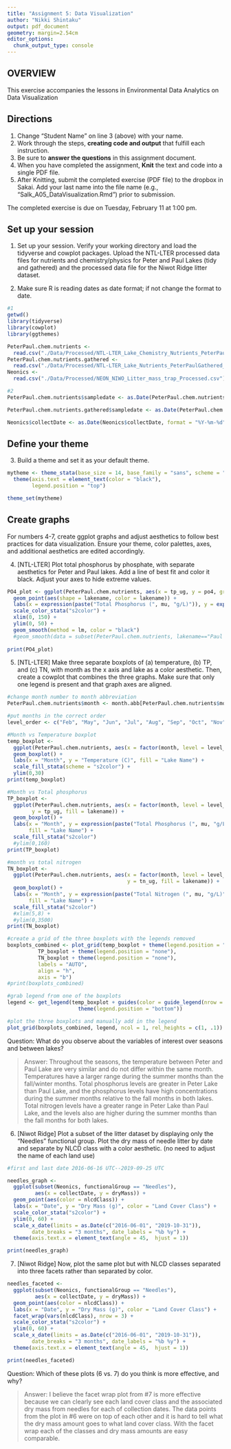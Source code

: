 ```yaml
---
title: "Assignment 5: Data Visualization"
author: "Nikki Shintaku"
output: pdf_document
geometry: margin=2.54cm
editor_options: 
  chunk_output_type: console
---
```


## OVERVIEW

This exercise accompanies the lessons in Environmental Data Analytics on Data Visualization 

## Directions
1. Change "Student Name" on line 3 (above) with your name.
3. Work through the steps, **creating code and output** that fulfill each instruction.
4. Be sure to **answer the questions** in this assignment document.
6. When you have completed the assignment, **Knit** the text and code into a single PDF file.
8. After Knitting, submit the completed exercise (PDF file) to the dropbox in Sakai. Add your last name into the file name (e.g., "Salk_A05_DataVisualization.Rmd") prior to submission.

The completed exercise is due on Tuesday, February 11 at 1:00 pm.



## Set up your session 
1. Set up your session. Verify your working directory and load the tidyverse and cowplot packages. Upload the NTL-LTER processed data files for nutrients and chemistry/physics for Peter and Paul Lakes (tidy and gathered) and the processed data file for the Niwot Ridge litter dataset. 

2. Make sure R is reading dates as date format; if not change the format to date.

```r
#1 
getwd()
library(tidyverse)
library(cowplot)
library(ggthemes)

PeterPaul.chem.nutrients <- 
  read.csv("./Data/Processed/NTL-LTER_Lake_Chemistry_Nutrients_PeterPaul_Processed.csv")
PeterPaul.chem.nutrients.gathered <-
  read.csv("./Data/Processed/NTL-LTER_Lake_Nutrients_PeterPaulGathered_Processed.csv")
Neonics <- 
  read.csv("./Data/Processed/NEON_NIWO_Litter_mass_trap_Processed.csv")

#2
PeterPaul.chem.nutrients$sampledate <- as.Date(PeterPaul.chem.nutrients$sampledate, format = "%Y-%m-%d")

PeterPaul.chem.nutrients.gathered$sampledate <- as.Date(PeterPaul.chem.nutrients.gathered$sampledate, format = "%Y-%m-%d")

Neonics$collectDate <- as.Date(Neonics$collectDate, format = "%Y-%m-%d")
```

## Define your theme
3. Build a theme and set it as your default theme.

```r
mytheme <- theme_stata(base_size = 14, base_family = "sans", scheme = "s2mono") +
  theme(axis.text = element_text(color = "black"), 
        legend.position = "top")

theme_set(mytheme)

```

## Create graphs
For numbers 4-7, create ggplot graphs and adjust aesthetics to follow best practices for data visualization. Ensure your theme, color palettes, axes, and additional aesthetics are edited accordingly.

4. [NTL-LTER] Plot total phosphorus by phosphate, with separate aesthetics for Peter and Paul lakes. Add a line of best fit and color it black. Adjust your axes to hide extreme values.

```r
PO4_plot <- ggplot(PeterPaul.chem.nutrients, aes(x = tp_ug, y = po4, group = lakename)) +
  geom_point(aes(shape = lakename, color = lakename)) +
  labs(x = expression(paste("Total Phosphorus (", mu, "g/L)")), y = expression(paste("Phosphate (", mu, "g/L)")), shape = "Lake Name", color = "Lake Name") +
  scale_color_stata("s2color") +
  xlim(0, 150) +
  ylim(0, 50) +
  geom_smooth(method = lm, color = "black") 
  #geom_smooth(data = subset(PeterPaul.chem.nutrients, lakename=="Paul Lake"), method = lm, color = "black")
  
print(PO4_plot)

```


5. [NTL-LTER] Make three separate boxplots of (a) temperature, (b) TP, and (c) TN, with month as the x axis and lake as a color aesthetic. Then, create a cowplot that combines the three graphs. Make sure that only one legend is present and that graph axes are aligned.

```r
#change month number to month abbreviation 
PeterPaul.chem.nutrients$month <- month.abb[PeterPaul.chem.nutrients$month]

#put months in the correct order 
level_order <- c("Feb", "May", "Jun", "Jul", "Aug", "Sep", "Oct", "Nov")

#Month vs Temperature boxplot
temp_boxplot <- 
  ggplot(PeterPaul.chem.nutrients, aes(x = factor(month, level = level_order), y = temperature_C, fill = lakename)) +
  geom_boxplot() +
  labs(x = "Month", y = "Temperature (C)", fill = "Lake Name") +
  scale_fill_stata(scheme = "s2color") +
  ylim(0,30) 
print(temp_boxplot)

#Month vs Total phosphorus 
TP_boxplot <- 
  ggplot(PeterPaul.chem.nutrients, aes(x = factor(month, level = level_order), 
        y = tp_ug, fill = lakename)) +
  geom_boxplot() +
  labs(x = "Month", y = expression(paste("Total Phosphorus (", mu, "g/L)")), 
       fill = "Lake Name") +
  scale_fill_stata("s2color") 
  #ylim(0,160)
print(TP_boxplot)

#month vs total nitrogen
TN_boxplot <- 
  ggplot(PeterPaul.chem.nutrients, aes(x = factor(month, level = level_order), 
                                       y = tn_ug, fill = lakename)) +
  geom_boxplot() +
  labs(x = "Month", y = expression(paste("Total Nitrogen (", mu, "g/L)")), 
       fill = "Lake Name") +
  scale_fill_stata("s2color")
  #xlim(5,8) +
  #ylim(0,3500)
print(TN_boxplot)

#create a grid of the three boxplots with the legends removed
boxplots_combined <- plot_grid(temp_boxplot + theme(legend.position = "none"), 
          TP_boxplot + theme(legend.position = "none"), 
          TN_boxplot + theme(legend.position = "none"),
          labels = "AUTO", 
          align = "h", 
          axis = "b")
#print(boxplots_combined) 

#grab legend from one of the boxplots 
legend <- get_legend(temp_boxplot + guides(color = guide_legend(nrow = 1)) +
                       theme(legend.position = "bottom"))

#plot the three boxplots and manually add in the legend 
plot_grid(boxplots_combined, legend, ncol = 1, rel_heights = c(1, .1))

```

Question: What do you observe about the variables of interest over seasons and between lakes? 

> Answer: Throughout the seasons, the temperature between Peter and Paul Lake are very similar and do not differ within the same month. Temperatures have a larger range during the summer months than the fall/winter months. Total phosphorus levels are greater in Peter Lake than Paul Lake, and the phosphorus levels have high concentrations during the summer months relative to the fall months in both lakes. Total nitrogen levels have a greater range in Peter Lake than Paul Lake, and the levels also are higher during the summer months than the fall months for both lakes.

6. [Niwot Ridge] Plot a subset of the litter dataset by displaying only the "Needles" functional group. Plot the dry mass of needle litter by date and separate by NLCD class with a color aesthetic. (no need to adjust the name of each land use)

```r
#first and last date 2016-06-16 UTC--2019-09-25 UTC

needles_graph <- 
  ggplot(subset(Neonics, functionalGroup == "Needles"), 
         aes(x = collectDate, y = dryMass)) +
  geom_point(aes(color = nlcdClass)) +
  labs(x = "Date", y = "Dry Mass (g)", color = "Land Cover Class") +
  scale_color_stata("s2color") +
  ylim(0, 60) +
  scale_x_date(limits = as.Date(c("2016-06-01", "2019-10-31")), 
        date_breaks = "3 months", date_labels = "%b %y") +
  theme(axis.text.x = element_text(angle = 45,  hjust = 1))

print(needles_graph)
```

7. [Niwot Ridge] Now, plot the same plot but with NLCD classes separated into three facets rather than separated by color. 

```r
needles_faceted <- 
  ggplot(subset(Neonics, functionalGroup == "Needles"),
         aes(x = collectDate, y = dryMass)) +
  geom_point(aes(color = nlcdClass)) +
  labs(x = "Date", y = "Dry Mass (g)", color = "Land Cover Class") +
  facet_wrap(vars(nlcdClass), nrow = 3) +
  scale_color_stata("s2color") +
  ylim(0, 60) +
  scale_x_date(limits = as.Date(c("2016-06-01", "2019-10-31")), 
        date_breaks = "3 months", date_labels = "%b %y") +
  theme(axis.text.x = element_text(angle = 45,  hjust = 1))

print(needles_faceted)
```

Question: Which of these plots (6 vs. 7) do you think is more effective, and why? 

> Answer: I believe the facet wrap plot from #7 is more effective because we can clearly see each land cover class and the associated dry mass from needles for each of collection dates. The data points from the plot in #6 were on top of each other and it is hard to tell what the dry mass amount goes to what land cover class. With the facet wrap each of the classes and dry mass amounts are easy comparable. 

